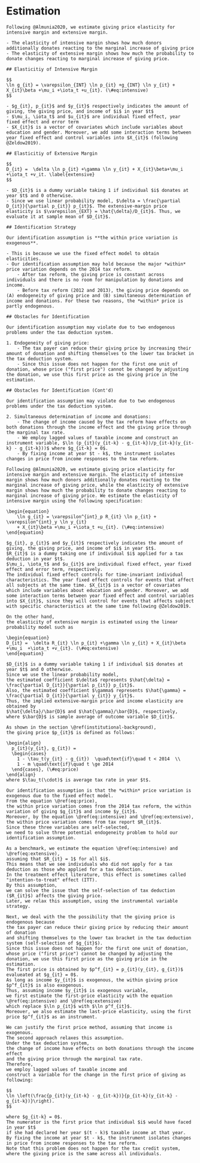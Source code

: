 # Estimation

<!--
ここらへんの議論ですが、以下の点、要検討です。これらが解決しないと残差プロットの図を出す意味は殆どないと思います。
 
 - 残差プロットの図がIntensive marginについて、期待される図とはかなり異なる結果を出しているので、どう議論しようか悩みどころです。
 - 平行トレンドについてですが、ここでは政策変更前の期間が1期しかないので、チェックできません。なので、個人的には政府の効率性の議論にかかわらず、期間を延長して分析・図を見せるのもありだと思います。とりあえずのバージョンでは平行トレンドについては書きません。
--->

```asis
Following @Almunia2020, we estimate giving price elasticity for intensive margin and extensive margin.

- The elasticity of intensive margin shows how much donors additionally donates reacting to the marginal increase of giving price
- The elasticity of extensive margin shows how much the probability to donate changes reacting to marginal increase of giving price.

## Elasticitiy of Intensive Margin 

$$
\ln g_{it} = \varepsilon_{INT} \ln p_{it} +g_{INT} \ln y_{it} + X_{it}\beta +\mu_i +\iota_t +u_{it}. (\#eq:intensive)
$$

- $g_{it}, p_{it}$ and $y_{it}$ respectively indicates the amount of giving, the giving price, and income of $i$ in year $t$
- $\mu_i, \iota_t$ and $u_{it}$ are individual fixed effect, year fixed effect and error term
- $X_{it}$ is a vector of covariates which include variables about education and gender. Moreover, we add some interaction terms between year fixed effect and control variables into $X_{it}$ (following @Zeldow2019).

## Elasticitiy of Extensive Margin

$$
D_{it} =  \delta \ln p_{it} +\gamma \ln y_{it} + X_{it}\beta+\mu_i  +\iota_t +v_it. \label{extensive}
$$

- $D_{it}$ is a dummy variable taking 1 if individual $i$ donates at year $t$ and 0 otherwise.
- Since we use linear probability model, $\delta = \frac{\partial D_{it}}{\partial p_{it}} p_{it}$. The extensive-margin price elasticity is $\varepsilon_{EXT} = \hat{\delta}/D_{it}$. Thus, we evaluate it at sample mean of $D_{it}$.

## Identification Strategy 

Our identification assumption is **the within price variation is exogenous**.

- This is because we use the fixed effect model to obtain elasticities.
- Our identification assumption may hold because the major *within* price variation depends on the 2014 tax reform.
    - After tax reform, the giving price is constant across individuals and there is no room for manipulation by donations and income.
    - Before tax reform (2012 and 2013), the giving price depends on (A) endogeneity of giving price and (B) simultaneous determination of income and donations. For these two reasons, the *within* price is partly endogenous.

## Obstacles for Identification

Our identification assumption may violate due to two endogenous problems under the tax deduction system.

1. Endogeneity of giving price: 
    - The tax payer can reduce their giving price by increasing their amount of donation and shifting themselves to the lower tax bracket in the tax deduction system.
    - Since this issue does not happen for the first one unit of donation, whose price ("first price") cannot be changed by adjusting the donation, we use this first price as the giving price in the estimation.

## Obstacles for Identification (Cont'd)

Our identification assumption may violate due to two endogenous problems under the tax deduction system.

2. Simultaneous determination of income and donations:
    - The change of income caused by the tax reform have effects on both donations through the income effect and the giving price through the marginal tax rate.
    - We employ lagged values of taxable income and construct an instrument variable, $\ln (p_{it}(y_{it-k} - g_{it-k})/p_{it-k}(y_{it-k} - g_{it-k}))$ where $g_{it-k} = 0$.
    - By fixing income at year $t - k$, the instrument isolates changes in price from income responses to the tax reform.
```

```asis
Following @Almunia2020, we estimate giving price elasticity for intensive margin and extensive margin. The elasticity of intensive margin shows how much donors additionally donates reacting to the marginal increase of giving price, while the elasticity of extensive margin shows how much the probability to donate changes reacting to marginal increase of giving price. We estimate the elasticity of intensive margin using the following specification:

\begin{equation}
    \ln g_{it} = \varepsilon^{int}_p R_{it} \ln p_{it} + \varepsilon^{int}_y \ln y_{it} 
    + X_{it}\beta +\mu_i +\iota_t +u_{it}. (\#eq:intensive)
\end{equation}

$g_{it}, p_{it}$ and $y_{it}$ respectively indicates the amount of giving, the giving price, and income of $i$ in year $t$.
$R_{it}$ is a dummy taking one if individual $i$ applied for a tax deduction in year $t$.
$\mu_i, \iota_t$ and $u_{it}$ are individual fixed effect, year fixed effect and error term, respectively. 
The individual fixed effect controls for time-invariant individual characteristics. The year fixed effect controls for events that affect all subjects at the same time. $X_{it}$ is a vector of covariates which include variables about education and gender. Moreover, we add some interaction terms between year fixed effect and control variables into $X_{it}$, since they will control for events that affects subject with specific characteristics at the same time following @Zeldow2019.

On the other hand,
the elasticity of extensive margin is estimated using the linear probability model such as

\begin{equation}
D_{it} =  \delta R_{it} \ln p_{it} +\gamma \ln y_{it} + X_{it}\beta +\mu_i  +\iota_t +v_{it}. (\#eq:extensive)
\end{equation}

$D_{it}$ is a dummy variable taking 1 if individual $i$ donates at year $t$ and 0 otherwise.
Since we use the linear probability model, 
the estimated coefficient $\delta$ represents $\hat{\delta} = \frac{\partial D_{it}}{\partial p_{it}} p_{it}$.
Also, the estimated coefficient $\gamma$ represents $\hat{\gamma} = \frac{\partial D_{it}}{\partial y_{it}} y_{it}$.
Thus, the implied extensive-margin price and income elasticity are obtained by
$\hat{\delta}/\bar{D}$ and $\hat{\gamma}/\bar{D}$, respectively,
where $\bar{D}$ is sample average of outcome variable $D_{it}$.

As shown in the section \@ref(institutional-background),
the giving price $p_{it}$ is defined as follows:

\begin{align}
  p_{it}(y_{it}, g_{it}) =
  \begin{cases}
    1 - \tau_t(y_{it} - g_{it})  \quad\text{if}\quad t < 2014  \\
    1 - m \quad\text{if}\quad t \ge 2014
  \end{cases}, (\#eq:price)
\end{align}
where $\tau_t(\cdot)$ is average tax rate in year $t$.

Our identification assumption is that the *within* price variation is exogenous due to the fixed effect model.
From the equation \@ref(eq:price), 
the within price variation comes from the 2014 tax reform, the within variation of giving $g_{it}$ and income $y_{it}$.
Moreover, by the equation \@ref(eq:intensive) and \@ref(eq:extensive),
the within price variation comes from tax report $R_{it}$.
Since these three variables are self-selected,
we need to solve three potential endogeneity problem to hold our identification assumption.

As a benchmark, we estimate the equation \@ref(eq:intensive) and \@ref(eq:extensive),
assuming that $R_{it} = 1$ for all $i$.
This means that we see individuals who did not apply for a tax deduction as those who applied for a tax deduction.
In the treatment effect literature, this effect is sometimes called "intention-to-treat" effect (ITT).
By this assumption,
we can solve the issue that the self-selection of tax deduction ($R_{it}$) affects the giving price.
Later, we relax this assumption, using the instrumental variable strategy.

Next, we deal with the the possibility that the giving price is endogenous because 
the tax payer can reduce their giving price by reducing their amount of donation
and shifting themselves to the lower tax bracket in the tax deduction system (self-selection of $g_{it}$).
Since this issue does not happen for the first one unit of donation, whose price ("first price") cannot be changed by adjusting the donation, we use this first price as the giving price in the estimation.
The first price is obtained by $p^f_{it} = p_{it}(y_{it}, g_{it})$ evalueated at $g_{it} = 0$.
As long as income $y_{it}$ is exogenous, the within giving price $p^f_{it}$ is also exogenous.
Thus, assuming income $y_{it}$ is exogenous variable,
we first estimate the first-price elasticity with the equation \@ref(eq:intensive) and \@ref(eq:extensive)
which replace $\ln p_{it}$ with $\ln p^f_{it}$.
Moreover, we also estimate the last-price elasticity, using the first price $p^f_{it}$ as an instrument.

We can justify the first price method, assuming that income is exogenous.
The second approach relaxes this assumption.
Under the tax deduction system,
the change of income have effects on both donations through the income effect
and the giving price through the marginal tax rate.
Therefore, 
we employ lagged values of taxable income and
construct a variable for the change in the first price of giving as following:

$$
\ln \left(\frac{p_{it}(y_{it-k} - g_{it-k})}{p_{it-k}(y_{it-k} - g_{it-k})}\right).
$$

where $g_{it-k} = 0$.
The numerator is the first price that individual $i$ would have faced in year $t$
if she had declared her year $(t - k)$ taxable income at that year. 
By fixing the income at year $t - k$, the instrument isolates changes in price from income responses to the tax reform. 
Note that this problem does not happen for the tax credit system, where the giving price is the same across all individuals.
```
